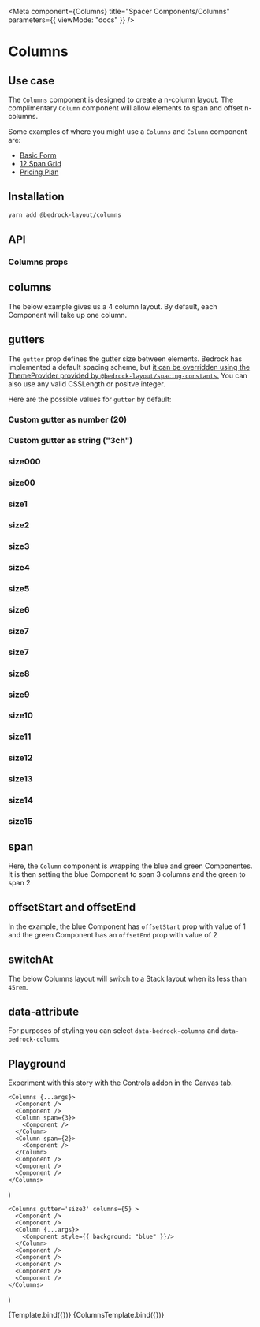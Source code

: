 

<Meta
  component={Columns}
  title="Spacer Components/Columns"
  parameters={{ viewMode: "docs" }}
/>

# Columns

## Use case

The `Columns` component is designed to create a n-column layout. The complimentary `Column` component will allow elements to span and offset n-columns.

Some examples of where you might use a `Columns` and `Column` component are:

- [Basic Form](/docs/examples-basic--docs#basic-form)
- [12 Span Grid](/docs/examples-web-dev--docs#12-span-grid)
- [Pricing Plan](/docs/examples-basic--docs#pricing-plan)

## Installation

```bash
yarn add @bedrock-layout/columns
```

## API

### Columns props

<ArgsTable component={Columns} />

## columns

The below example gives us a 4 column layout. By default, each Component will take up one column.

<Canvas withSource="open">
  <Story name="columns">
    <Columns gutter="size3" columns={4}>
      <Component />
      <Component />
      <Component />
      <Component />
      <Component />
      <Component />
      <Component />
    </Columns>
  </Story>
</Canvas>

## gutters

The `gutter` prop defines the gutter size between elements. Bedrock has implemented a default spacing scheme, but [it can be overridden using the ThemeProvider provided by `@bedrock-layout/spacing-constants`.](/docs/spacing--docs#integrating-with-your-design-system)
You can also use any valid CSSLength or positve integer.

Here are the possible values for `gutter` by default:

<Canvas withSource="open">
  <Story name="gutters">
    <h3>Custom gutter as number (20)</h3>
    <Columns gutter={20} columns={4}>
      <Component />
      <Component />
      <Component />
      <Component />
      <Component />
    </Columns>
    <h3>Custom gutter as string ("3ch")</h3>
    <Columns gutter="3ch" columns={4}>
      <Component />
      <Component />
      <Component />
      <Component />
      <Component />
    </Columns>
    <h3>size000</h3>
    <Columns gutter="size000" columns={4}>
      <Component />
      <Component />
      <Component />
      <Component />
      <Component />
    </Columns>
    <h3>size00</h3>
    <Columns gutter="size00" columns={4}>
      <Component />
      <Component />
      <Component />
      <Component />
      <Component />
    </Columns>
    <h3>size1</h3>
    <Columns gutter="size1" columns={4}>
      <Component />
      <Component />
      <Component />
      <Component />
      <Component />
    </Columns>
    <h3>size2</h3>
    <Columns gutter="size2" columns={4}>
      <Component />
      <Component />
      <Component />
      <Component />
      <Component />
    </Columns>
    <h3>size3</h3>
    <Columns gutter="size3" columns={4}>
      <Component />
      <Component />
      <Component />
      <Component />
      <Component />
    </Columns>
    <h3>size4</h3>
    <Columns gutter="size4" columns={4}>
      <Component />
      <Component />
      <Component />
      <Component />
      <Component />
    </Columns>
    <h3>size5</h3>
    <Columns gutter="size5" columns={4}>
      <Component />
      <Component />
      <Component />
      <Component />
      <Component />
    </Columns>
    <h3>size6</h3>
    <Columns gutter="size6" columns={4}>
      <Component />
      <Component />
      <Component />
      <Component />
      <Component />
    </Columns>
    <h3>size7</h3>
    <Columns gutter="size7" columns={4}>
      <Component />
      <Component />
      <Component />
      <Component />
      <Component />
    </Columns>
    <h3>size7</h3>
    <Columns gutter="size7" columns={4}>
      <Component />
      <Component />
      <Component />
      <Component />
      <Component />
    </Columns>
    <h3>size8</h3>
    <Columns gutter="size8" columns={4}>
      <Component />
      <Component />
      <Component />
      <Component />
      <Component />
    </Columns>
    <h3>size9</h3>
    <Columns gutter="size9" columns={4}>
      <Component />
      <Component />
      <Component />
      <Component />
      <Component />
    </Columns>
    <h3>size10</h3>
    <Columns gutter="size10" columns={4}>
      <Component />
      <Component />
      <Component />
      <Component />
      <Component />
    </Columns>
    <h3>size11</h3>
    <Columns gutter="size11" columns={4}>
      <Component />
      <Component />
      <Component />
      <Component />
      <Component />
    </Columns>
    <h3>size12</h3>
    <Columns gutter="size12" columns={4}>
      <Component />
      <Component />
      <Component />
      <Component />
      <Component />
    </Columns>
    <h3>size13</h3>
    <Columns gutter="size13" columns={4}>
      <Component />
      <Component />
      <Component />
      <Component />
      <Component />
    </Columns>
    <h3>size14</h3>
    <Columns gutter="size14" columns={4}>
      <Component />
      <Component />
      <Component />
      <Component />
      <Component />
    </Columns>
    <h3>size15</h3>
    <Columns gutter="size15" columns={4}>
      <Component />
      <Component />
      <Component />
      <Component />
      <Component />
    </Columns>
  </Story>
</Canvas>

## span

Here, the `Column` component is wrapping the blue and green Componentes. It is then setting the blue Component to span 3 columns and the green to span 2

<Canvas withSource="open">
  <Story name="span">
    <Columns gutter="size3" columns={4}>
      <Component />
      <Component />
      <Column span={3}>
        <Component style={{ background: "blue" }} />
      </Column>
      <Column span={2}>
        <Component style={{ background: "green" }} />
      </Column>
      <Component />
      <Component />
      <Component />
    </Columns>
  </Story>
</Canvas>

## offsetStart and offsetEnd

In the example, the blue Component has `offsetStart` prop with value of 1 and the green Component has an `offsetEnd` prop with value of 2

<Canvas withSource="open">
  <Story name="offsetStart and offsetEnd">
    <Columns gutter="size3" columns={5}>
      <Component />
      <Component />
      <Column span={2} offsetStart={1}>
        <Component style={{ background: "blue" }} />
      </Column>
      <Column span={2} offsetEnd={2}>
        <Component style={{ background: "green" }} />
      </Column>
      <Component />
      <Component />
      <Component />
    </Columns>
  </Story>
</Canvas>

## switchAt

The below Columns layout will switch to a Stack layout when its less than `45rem`.

<Canvas withSource="open">
  <Story name="switchAt">
    <Columns gutter="size3" columns={3} switchAt="45rem">
      <Component />
      <Component />
      <Component />
      <Column span={3}>
        <Component />
      </Column>
    </Columns>
  </Story>
</Canvas>

## data-attribute

For purposes of styling you can select `data-bedrock-columns` and `data-bedrock-column`.

## Playground

Experiment with this story with the Controls addon in the Canvas tab.

    <Columns {...args}>
      <Component />
      <Component />
      <Column span={3}>
        <Component />
      </Column>
      <Column span={2}>
        <Component />
      </Column>
      <Component />
      <Component />
      <Component />
    </Columns>
)

    <Columns gutter='size3' columns={5} >
      <Component />
      <Component />
      <Column {...args}>
        <Component style={{ background: "blue" }}/>
      </Column>
      <Component />
      <Component />
      <Component />
      <Component />
      <Component />
    </Columns>
)

<Canvas>
  <Story
    name="Columns Playground"
    args={{
      columns: 3,
      gutter: "size3",
      dense: false,
      switchAt: "30rem",
    }}
    argTypes={columnsArgTypes}
  >
    {Template.bind({})}
  </Story>
</Canvas>

<ArgsTable story="Columns Playground" />

<Canvas>
  <Story
    name="Column Playground"
    args={{
      span: 1,
      offsetStart: 1,
      offsetEnd: 1,
    }}
    argTypes={columnArgTypes}
  >
    {ColumnsTemplate.bind({})}
  </Story>
</Canvas>

<ArgsTable story="Column Playground" />
